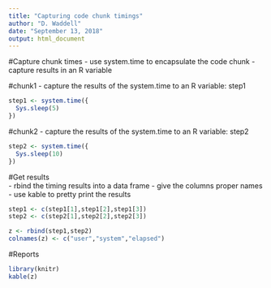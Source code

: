 ```yaml
---
title: "Capturing code chunk timings"
author: "D. Waddell"
date: "September 13, 2018"
output: html_document
---
```


#Capture chunk times 
- use system.time to encapsulate the code chunk
- capture results in an R variable

#chunk1 
- capture the results of the system.time to an R variable: step1

```r
step1 <- system.time({ 
  Sys.sleep(5) 
})
```

#chunk2
- capture the results of the system.time to an R variable: step2
```r
step2 <- system.time({ 
  Sys.sleep(10) 
})
```

#Get results  
- rbind the timing results into a data frame
- give the columns proper names
- use kable to pretty print the results

```r
step1 <- c(step1[1],step1[2],step1[3])
step2 <- c(step2[1],step2[2],step2[3])

z <- rbind(step1,step2)
colnames(z) <- c("user","system","elapsed")
```

#Reports
```r
library(knitr)
kable(z)

```









